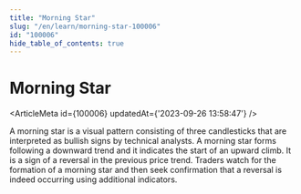 ```yaml
---
title: "Morning Star"
slug: "/en/learn/morning-star-100006"
id: "100006"
hide_table_of_contents: true
---
```



# Morning Star

<ArticleMeta id={100006} updatedAt={'2023-09-26 13:58:47'} />
<div className='border-solid border-b border-t-0 my-4 border-[var(--ifm-color-gray-300)]' />

A morning star is a visual pattern consisting of three candlesticks that are interpreted as bullish signs by technical analysts. A morning star forms following a downward trend and it indicates the start of an upward climb. It is a sign of a reversal in the previous price trend. Traders watch for the formation of a morning star and then seek confirmation that a reversal is indeed occurring using additional indicators.
